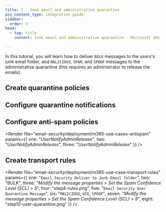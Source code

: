 ```yaml
---
title: 3 - Junk email and administrative quarantine
pcx_content_type: integration-guide
sidebar:
  order: 3
head:
  - tag: title
    content: Junk email and administrative quarantine - Microsoft 365

---
```



In this tutorial, you will learn how to deliver `BULK` messages to the users's junk email folder, and `MALICIOUS`, `SPAM`, and `SPOOF` messages to the administrative quarantine (this requires an administrator to release the emails).

## Create quarantine policies

<Render file="email-security/deployment/m365-use-case-1-3-create-quarantine-policy" />

## Configure quarantine notifications

<Render file="email-security/deployment/m365-use-case-configure-quarantine-notifications" />

## Configure anti-spam policies

<Render file="email-security/deployment/m365-use-cases-antispam" params={{ one: "_UserNotifyAdminRelease_", two: "_UserNotifyAdminRelease_", three: "_UserNotifyAdminRelease_" }} />

## Create transport rules

<Render file="email-security/deployment/m365-use-case-transport-rules" params={{ one: "`Email Security Deliver to Junk Email folder`", two: "BULK", three: "_Modify the message properties_ > _Set the Spam Confidence Level (SCL)_ > _5_", four: "step4-rules.png", five: "`Email Security User Quarantine Message`", six: "`MALICIOUS`, `UCE`, `SPOOF`", seven: "_Modify the message properties_ > _Set the Spam Confidence Level (SCL)_ > _9_", eight: "step10-user-quarantine.png" }} />
